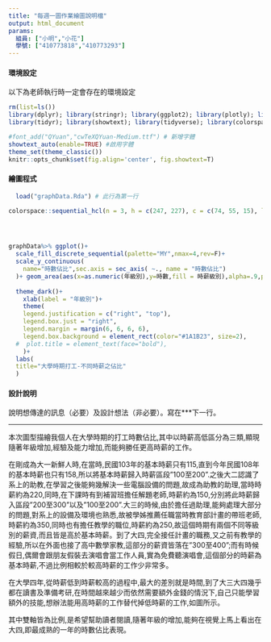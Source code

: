 ```yaml
---
title: "每週一圖作業繪圖說明檔"
output: html_document
params:
  組員: ["小明","小花"]  
  學號: ["410773818","410773293"]
---
```


#### 環境設定

以下為老師執行時一定會存在的環境設定
```r
rm(list=ls())
library(dplyr); library(stringr); library(ggplot2); library(plotly); library(lubridate); library(readr); library(colorspace); library(grDevices); library(shiny); library(shinyjs); library(scales)
library(tidyr); library(showtext); library(tidyverse); library(colorspace)

#font_add("QYuan","cwTeXQYuan-Medium.ttf") # 新增字體
showtext_auto(enable=TRUE) #啟用字體
theme_set(theme_classic())
knitr::opts_chunk$set(fig.align='center', fig.showtext=T)
```


#### 繪圖程式

```r
  load("graphData.Rda") # 此行為第一行

colorspace::sequential_hcl(n = 3, h = c(247, 227), c = c(74, 55, 15), l = c(35, 92), power = c(0.6, 1.1), register = "MY")




graphData%>% ggplot()+
  scale_fill_discrete_sequential(palette="MY",nmax=4,rev=F)+
  scale_y_continuous(
    name="時數佔比",sec.axis = sec_axis( ~., name = "時數佔比")
  )+ geom_area(aes(x=as.numeric(年級別),y=時數,fill = 時薪級別),alpha=.9,position="fill")+
  
  theme_dark()+
    xlab(label = "年級別")+
    theme(
    legend.justification = c("right", "top"),
    legend.box.just = "right",
    legend.margin = margin(6, 6, 6, 6),
    legend.box.background = element_rect(color="#1A1B23", size=2),
  #  plot.title = element_text(face="bold"),
    )+
  labs(
  title="大學時期打工-不同時薪之佔比"
  )

```

#### 設計說明
說明想傳達的訊息（必要）及設計想法（非必要）。寫在***下一行。

*** 
本次圖型描繪我個人在大學時期的打工時數佔比,其中以時薪高低區分為三類,顯現隨著年級增加,經驗及能力增加,而能夠勝任更高時薪的工作。

在剛成為大一新鮮人時,在當時,民國103年的基本時薪只有115,直到今年民國108年的基本時薪也只有158,所以將基本時薪歸入時薪區段"100至200".之後大二認識了系上的助教,在學習之後能夠幾解決一些電腦設備的問題,故成為助教的助理,當時時薪約為220,同時,在下課時有到補習班擔任解題老師,時薪約為150,分別將此時薪歸入區段"200至300"以及"100至200".大三的時候,由於擔任過助理,能夠處理大部分的問題,對系上的設備及環境也熟悉,故被學姊推薦任職當時教育部計畫的帶班老師,時薪約為350,同時也有擔任教學的職位,時薪約為250,故這個時期有兩個不同等級別的薪資,而且皆是高於基本時薪。到了大四,完全接任計畫的職務,又之前有教學的經驗,所以在外面也接了高中數學家教,這部分的薪資皆落在"300至400";而有時候假日,偶爾會跟朋友假裝去演唱會當工作人員,實為免費聽演唱會,這個部分的時薪為基本時薪,不過比例相較於較高時薪的工作少非常多。

在大學四年,從時薪低到時薪較高的過程中,最大的差別就是時間,到了大三大四幾乎都在讀書及準備考研,在時間越來越少而依然需要額外金錢的情況下,自己只能學習額外的技能,想辦法能用高時薪的工作替代掉低時薪的工作,如圖所示。

其中雙軸皆為比例,是希望幫助讀者閱讀,隨著年級的增加,能夠在視覺上馬上看出在大四,即最成熟的一年的時數佔比表現。
